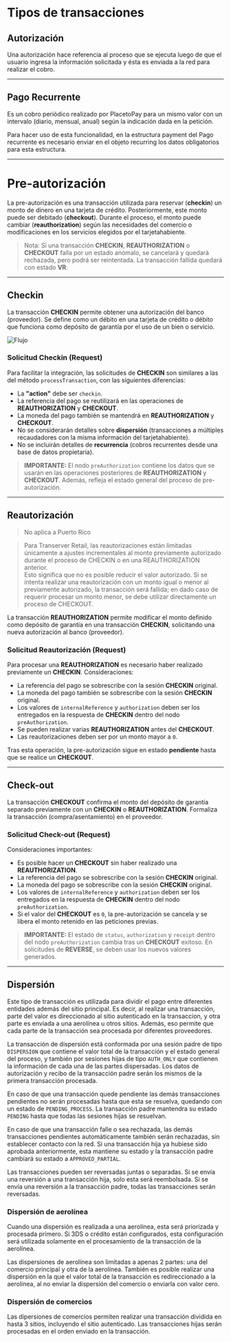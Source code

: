 # Tipos de transacciones

## Autorización
Una autorización hace referencia al proceso que se ejecuta luego de que el usuario ingresa la información solicitada y ésta es enviada a la red para realizar el cobro.

---

## Pago Recurrente
Es un cobro periódico realizado por PlacetoPay para un mismo valor con un intervalo (diario, mensual, anual) según la indicación dada en la petición.

Para hacer uso de esta funcionalidad, en la estructura payment del Pago recurrente es necesario enviar en el objeto recurring los datos obligatorios para esta estructura.

---

# Pre-autorización

La pre-autorización es una transacción utilizada para reservar (**checkin**) un monto de dinero en una tarjeta de crédito. Posteriormente, este monto puede ser debitado (**checkout**). Durante el proceso, el monto puede cambiar (**reauthorization**) según las necesidades del comercio o modificaciones en los servicios elegidos por el tarjetahabiente.

> Nota: Si una transacción **CHECKIN**, **REAUTHORIZATION** o **CHECKOUT** falla por un estado anómalo, se cancelará y quedará rechazada, pero podrá ser reintentada. La transacción fallida quedará con estado **VR**.

---

## Checkin

La transacción **CHECKIN** permite obtener una autorización del banco (proveedor). Se define como un débito en una tarjeta de crédito o débito que funciona como depósito de garantía por el uso de un bien o servicio.

![Flujo](/GatewayFlow.png)

### Solicitud Checkin (Request)

Para facilitar la integración, las solicitudes de **CHECKIN** son similares a las del método `processTransaction`, con las siguientes diferencias:

- La **"action"** debe ser `checkin`.
- La referencia del pago se reutilizará en las operaciones de **REAUTHORIZATION** y **CHECKOUT**.
- La moneda del pago también se mantendrá en **REAUTHORIZATION** y **CHECKOUT**.
- No se considerarán detalles sobre **dispersión** (transacciones a múltiples recaudadores con la misma información del tarjetahabiente).
- No se incluirán detalles de **recurrencia** (cobros recurrentes desde una base de datos propietaria).

> **IMPORTANTE:** El nodo `preAuthorization` contiene los datos que se usarán en las operaciones posteriores de **REAUTHORIZATION** y **CHECKOUT**. Además, refleja el estado general del proceso de pre-autorización.

---

## Reautorización

> No aplica a Puerto Rico

> Para Transerver Retail, las reautorizaciones están limitadas únicamente a ajustes incrementales al monto previamente autorizado durante el proceso de CHECKIN o en una REAUTHORIZATION anterior.  
> Esto significa que no es posible reducir el valor autorizado. Si se intenta realizar una reautorización con un monto igual o menor al previamente autorizado, la transacción será fallida; en dado caso de requerir procesar un monto menor, se debe utilizar directamente un proceso de CHECKOUT.  
 
La transacción **REAUTHORIZATION** permite modificar el monto definido como depósito de garantía en una transacción **CHECKIN**, solicitando una nueva autorización al banco (proveedor).

### Solicitud Reautorización (Request)

Para procesar una **REAUTHORIZATION** es necesario haber realizado previamente un **CHECKIN**. Consideraciones:

- La referencia del pago se sobrescribe con la sesión **CHECKIN** original.
- La moneda del pago también se sobrescribe con la sesión **CHECKIN** original.
- Los valores de `internalReference` y `authorization` deben ser los entregados en la respuesta de **CHECKIN** dentro del nodo `preAuthorization`.
- Se pueden realizar varias **REAUTHORIZATION** antes del **CHECKOUT**.
- Las reautorizaciones deben ser por un monto mayor a `0`.

Tras esta operación, la pre-autorización sigue en estado **pendiente** hasta que se realice un **CHECKOUT**.

---

## Check-out

La transacción **CHECKOUT** confirma el monto del depósito de garantía separado previamente con un **CHECKIN** o **REAUTHORIZATION**. Formaliza la transacción (compra/asentamiento) en el proveedor.

### Solicitud Check-out (Request)

Consideraciones importantes:

- Es posible hacer un **CHECKOUT** sin haber realizado una **REAUTHORIZATION**.
- La referencia del pago se sobrescribe con la sesión **CHECKIN** original.
- La moneda del pago se sobrescribe con la sesión **CHECKIN** original.
- Los valores de `internalReference` y `authorization` deben ser los entregados en la respuesta de **CHECKIN** dentro del nodo `preAuthorization`.
- Si el valor del **CHECKOUT** es `0`, la pre-autorización se cancela y se libera el monto retenido en las peticiones previas.
 
> **IMPORTANTE:**  El estado de `status`, `authorization` y `receipt` dentro del nodo `preAuthorization` cambia tras un **CHECKOUT** exitoso. En solicitudes de **REVERSE**, se deben usar los nuevos valores generados.

---

## Dispersión

Este tipo de transacción es utilizada para dividir el pago entre diferentes entidades además del sitio principal. Es decir, al realizar una transacción, parte del valor es direccionado al sitio autenticado en la transaccion, y otra parte es enviada a una aerolínea u otros sitios. Además, eso permite que cada parte de la transacción sea procesada por diferentes proveedores.

La transacción de dispersión está conformada por una sesión padre de tipo `DISPERSION` que contiene el valor total de la transacción y el estado general del proceso, y también por sesiones hijas de tipo `AUTH_ONLY` que contienen la información de cada una de las partes dispersadas. Los datos de autorización y recibo de la transacción padre serán los mismos de la primera transacción procesada.

En caso de que una transacción quede pendiente las demás transacciones pendientes no serán procesadas hasta que esta se resuelva, quedando con un estado de `PENDING_PROCESS`. La transacción padre mantendra su estado `PENDING` hasta que todas las sesiones hijas se resuelvan.

En caso de que una transacción falle o sea rechazada, las demás transacciones pendientes automáticamente también serán rechazadas, sin establecer contacto con la red. Si una transacción hija ya hubiese sido aprobada anteriormente, esta mantiene su estado y la transacción padre cambiará su estado a `APPROVED_PARTIAL`.

Las transacciones pueden ser reversadas juntas o separadas. Si se envía una reversión a una transacción hija, solo esta será reembolsada. Si se envía una reversión a la transacción padre, todas las transacciones serán reversadas.

### Dispersión de aerolínea
Cuando una dispersión es realizada a una aerolínea, esta será priorizada y procesada primero. Si 3DS o crédito están configurados, esta configuración será utilizada solamente en el procesamiento de la transacción de la aerolínea.

Las dispersiones de aerolínea son limitadas a apenas 2 partes: una del comercio principal y otra de la aerolínea. También es posible realizar una dispersión en la que el valor total de la transacción es redireccionado a la aerolínea, al no enviar la dispersión del comercio o enviarla con valor cero.

### Dispersión de comercios
Las dipersiones de comercios permiten realizar una transacción dividida en hasta 3 sitios, incluyendo el sitio autenticado. Las transacciones hijas serán procesadas en el orden enviado en la transacción. 